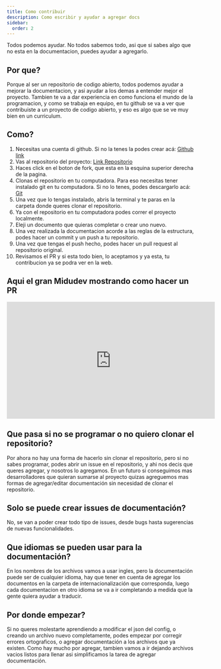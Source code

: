 ```yaml
---
title: Como contribuir
description: Como escribir y ayudar a agregar docs
sidebar:
  order: 2
---
```


Todos podemos ayudar. No todos sabemos todo, asi que si sabes algo que no esta en la documentacion, puedes ayudar a agregarlo.

## Por que?

Porque al ser un repositorio de codigo abierto, todos podemos ayudar a mejorar la documentacion, y asi ayudar a los demas a entender mejor el proyecto.
Tambien te va a dar experiencia en como funciona el mundo de la programacion, y como se trabaja en equipo, en tu github se va a ver que contribuiste a un proyecto de codigo abierto, y eso es algo que se ve muy bien en un curriculum.

## Como?

1. Necesitas una cuenta di github. Si no la tenes la podes crear acá: [Github link](https://github.com/)
2. Vas al repositorio del proyecto: [Link Repositorio](https://github.com/sandyeveliz/lordofthedocs)
3. Haces click en el boton de fork, que esta en la esquina superior derecha de la pagina.
4. Clonas el repositorio en tu computadora. Para eso necesitas tener instalado git en tu computadora. Si no lo tenes, podes descargarlo acá: [Git](https://git-scm.com/downloads)
5. Una vez que lo tengas instalado, abris la terminal y te paras en la carpeta donde queres clonar el repositorio.
6. Ya con el repositorio en tu computadora podes correr el proyecto localmente.
7. Eleji un documento que quieras completar o crear uno nuevo.
8. Una vez realizada la documentacion acorde a las reglas de la estructura, podes hacer un commit y un push a tu repositorio.
9. Una vez que tengas el push hecho, podes hacer un pull request al repositorio original.
10. Revisamos el PR y si esta todo bien, lo aceptamos y ya esta, tu contribucion ya se podra ver en la web.

## Aqui el gran Midudev mostrando como hacer un PR

<iframe
  width="560"
  height="315"
  src="https://www.youtube.com/embed/BPns9r76vSI?si=6sB6_hO_uydr7rCn"
  title=" CÓMO hacer tu primera PULL REQUEST a un proyecto en GITHUB"
  frameborder="0"
  allow="accelerometer; autoplay; clipboard-write; encrypted-media; gyroscope; picture-in-picture; web-share"
  allowfullscreen
></iframe>

## Que pasa si no se programar o no quiero clonar el repositorio?

Por ahora no hay una forma de hacerlo sin clonar el repositorio, pero si no sabes programar, podes abrir un issue en el repositorio, y ahi nos decis que queres agregar, y nosotros lo agregamos.
En un futuro si conseguimos mas desarrolladores que quieran sumarse al proyecto quizas agreguemos mas formas de agregar/editar documentación sin necesidad de clonar el repositorio.

## Solo se puede crear issues de documentación?

No, se van a poder crear todo tipo de issues, desde bugs hasta sugerencias de nuevas funcionalidades.

## Que idiomas se pueden usar para la documentación?

En los nombres de los archivos vamos a usar ingles, pero la documentación puede ser de cualquier idioma, hay que tener en cuenta de agregar los documentos en la carpeta de internacionalización que corresponda, luego cada documentacion en otro idioma se va a ir completando a medida que la gente quiera ayudar a traducir.

## Por donde empezar?

Si no queres molestarte aprendiendo a modificar el json del config, o creando un archivo nuevo completamente, podes empezar por corregir errores ortograficos, o agregar documentación a los archivos que ya existen.
Como hay mucho por agregar, tambien vamos a ir dejando archivos vacios listos para llenar asi simplificamos la tarea de agregar documentación.
